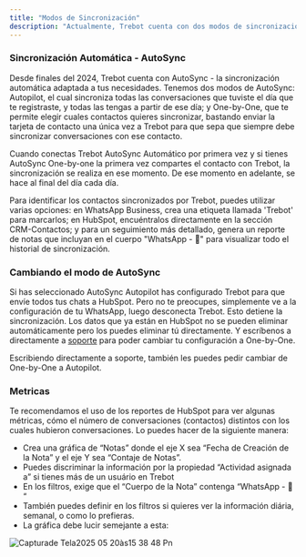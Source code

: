 ```yaml
---
title: "Modos de Sincronización"
description: "Actualmente, Trebot cuenta con dos modos de sincronización de conversaciones: AutoPilot y One-by-One."
---
```


### Sincronización Automática - AutoSync

Desde finales del 2024, Trebot cuenta con AutoSync - la sincronización automática adaptada a tus necesidades. Tenemos dos modos de AutoSync: Autopilot, el cual sincroniza todas las conversaciones que tuviste el día que te registraste, y todas las tengas a partir de ese día; y One-by-One, que te permite elegir cuales contactos quieres sincronizar, bastando enviar la tarjeta de contacto una única vez a Trebot para que sepa que siempre debe sincronizar conversaciones con ese contacto.

Cuando conectas Trebot AutoSync Automático por primera vez y si tienes AutoSync One-by-one la primera vez compartes el contacto con Trebot, la sincronización se realiza en ese momento. De ese momento en adelante, se hace al final del día cada día.

Para identificar los contactos sincronizados por Trebot, puedes utilizar varias opciones: en WhatsApp Business, crea una etiqueta llamada 'Trebot' para marcarlos; en HubSpot, encuéntralos directamente en la sección CRM-Contactos; y para un seguimiento más detallado, genera un reporte de notas que incluyan en el cuerpo "WhatsApp - 📆" para visualizar todo el historial de sincronización.

### Cambiando el modo de AutoSync

Si has seleccionado AutoSync Autopilot has configurado Trebot para que envíe todos tus chats a HubSpot. Pero no te preocupes, simplemente ve a la configuración de tu WhatsApp, luego desconecta Trebot. Esto detiene la sincronización. Los datos que ya están en HubSpot no se pueden eliminar automáticamente pero los puedes eliminar tú directamente. Y escríbenos a directamente a [soporte](https://support-treble.atlassian.net/servicedesk/customer/portal/1/group/16/create/298) para poder cambiar tu configuración a One-by-One.

Escribiendo directamente a soporte, también les puedes pedir cambiar de One-by-One a Autopilot.

### Metricas

Te recomendamos el uso de los reportes de HubSpot para ver algunas métricas, cómo el número de conversaciones (contactos) distintos con los cuales hubieron conversaciones. Lo puedes hacer de la siguiente manera:

- Crea una gráfica de “Notas” donde el eje X sea “Fecha de Creación de la Nota” y el eje Y sea “Contaje de Notas”.
- Puedes discriminar la información por la propiedad “Actividad asignada a” si tienes más de un usuário en Trebot
- En los filtros, exige que el “Cuerpo de la Nota” contenga “WhatsApp - 📆 “
- También puedes definir en los filtros si quieres ver la información diária, semanal, o como lo prefieras.
- La gráfica debe lucir semejante a esta:

![Capturade Tela2025 05 20às15 38 48 Pn](/images/CapturadeTela2025-05-20às15.38.48.png)